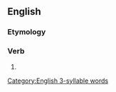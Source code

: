 ==English==
[[Category:English 3-syllable words]]

===Etymology===
{{confix|re|pay|ing|lang=en}}

===Verb===
{{head|en|present participle}}

# {{present participle of|repay|lang=en|nocat=1}}
